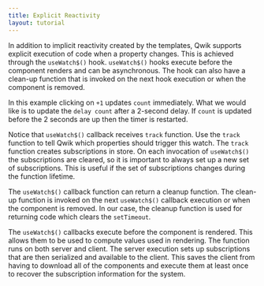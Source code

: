 ```yaml
---
title: Explicit Reactivity
layout: tutorial
---
```


In addition to implicit reactivity created by the templates, Qwik supports explicit execution of code when a property changes. This is achieved through the `useWatch$()` hook. `useWatch$()` hooks execute before the component renders and can be asynchronous. The hook can also have a clean-up function that is invoked on the next hook execution or when the component is removed.

In this example clicking on `+1` updates `count` immediately. What we would like is to update the `delay count` after a 2-second delay. If `count` is updated before the 2 seconds are up then the timer is restarted.

Notice that `useWatch$()` callback receives `track` function. Use the `track` function to tell Qwik which properties should trigger this watch. The `track` function creates subscriptions in store. On each invocation of `useWatch$()` the subscriptions are cleared, so it is important to always set up a new set of subscriptions. This is useful if the set of subscriptions changes during the function lifetime.

The `useWatch$()` callback function can return a cleanup function. The clean-up function is invoked on the next `useWatch$()` callback execution or when the component is removed. In our case, the cleanup function is used for returning code which clears the `setTimeout`.

The `useWatch$()` callbacks execute before the component is rendered. This allows them to be used to compute values used in rendering. The function runs on both server and client. The server execution sets up subscriptions that are then serialized and available to the client. This saves the client from having to download all of the components and execute them at least once to recover the subscription information for the system.
